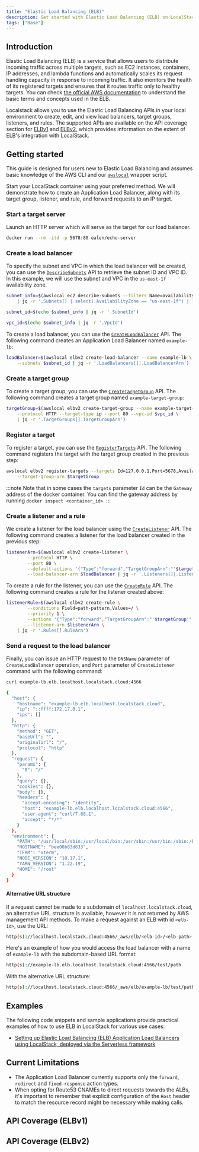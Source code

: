 ```yaml
---
title: "Elastic Load Balancing (ELB)"
description: Get started with Elastic Load Balancing (ELB) on LocalStack
tags: ["Base"]
---
```



## Introduction

Elastic Load Balancing (ELB) is a service that allows users to distribute incoming traffic across multiple targets, such as EC2 instances, containers, IP addresses, and lambda functions and automatically scales its request handling capacity in response to incoming traffic.
It also monitors the health of its registered targets and ensures that it routes traffic only to healthy targets.
You can check [the official AWS documentation](https://docs.aws.amazon.com/elasticloadbalancing/latest/userguide/what-is-load-balancing.html) to understand the basic terms and concepts used in the ELB.

Localstack allows you to use the Elastic Load Balancing APIs in your local environment to create, edit, and view load balancers, target groups, listeners, and rules.
The supported APIs are available on the API coverage section for [ELBv1](#api-coverage-elbv1) and [ELBv2](#api-coverage-elbv2), which provides information on the extent of ELB's integration with LocalStack.

## Getting started

This guide is designed for users new to Elastic Load Balancing and assumes basic knowledge of the AWS CLI and our [`awslocal`](https://github.com/localstack/awscli-local) wrapper script.

Start your LocalStack container using your preferred method.
We will demonstrate how to create an Application Load Balancer, along with its target group, listener, and rule, and forward requests to an IP target.

### Start a target server

Launch an HTTP server which will serve as the target for our load balancer.

```bash
docker run --rm -itd -p 5678:80 ealen/echo-server
```

### Create a load balancer

To specify the subnet and VPC in which the load balancer will be created, you can use the [`DescribeSubnets`](https://docs.aws.amazon.com/elasticloadbalancing/latest/APIReference/API_DescribeSubnets.html) API to retrieve the subnet ID and VPC ID.
In this example, we will use the subnet and VPC in the `us-east-1f` availability zone.

```bash
subnet_info=$(awslocal ec2 describe-subnets --filters Name=availability-zone,Values=us-east-1f \
    | jq -r '.Subnets[] | select(.AvailabilityZone == "us-east-1f") | {SubnetId: .SubnetId, VpcId: .VpcId}')

subnet_id=$(echo $subnet_info | jq -r '.SubnetId')

vpc_id=$(echo $subnet_info | jq -r '.VpcId')
```

To create a load balancer, you can use the [`CreateLoadBalancer`](https://docs.aws.amazon.com/elasticloadbalancing/latest/APIReference/API_CreateLoadBalancer.html) API.
The following command creates an Application Load Balancer named `example-lb`:

```bash
loadBalancer=$(awslocal elbv2 create-load-balancer --name example-lb \
    --subnets $subnet_id | jq -r '.LoadBalancers[]|.LoadBalancerArn')
```

### Create a target group

To create a target group, you can use the [`CreateTargetGroup`](https://docs.aws.amazon.com/elasticloadbalancing/latest/APIReference/API_CreateTargetGroup.html) API.
The following command creates a target group named `example-target-group`:

```bash
targetGroup=$(awslocal elbv2 create-target-group --name example-target-group \
    --protocol HTTP --target-type ip --port 80 --vpc-id $vpc_id \
    | jq -r '.TargetGroups[].TargetGroupArn')
```

### Register a target

To register a target, you can use the [`RegisterTargets`](https://docs.aws.amazon.com/elasticloadbalancing/latest/APIReference/API_RegisterTargets.html) API.
The following command registers the target with the target group created in the previous step:

```bash
awslocal elbv2 register-targets --targets Id=127.0.0.1,Port=5678,AvailabilityZone=all \
    --target-group-arn $targetGroup
```

:::note
Note that in some cases the `targets` parameter `Id` can be the `Gateway` address of the docker container.
You can find the gateway address by running `docker inspect <container_id>`.
:::

### Create a listener and a rule

We create a listener for the load balancer using the [`CreateListener`](https://docs.aws.amazon.com/elasticloadbalancing/latest/APIReference/API_CreateListener.html) API.
The following command creates a listener for the load balancer created in the previous step:

```bash
listenerArn=$(awslocal elbv2 create-listener \
        --protocol HTTP \
        --port 80 \
        --default-actions '{"Type":"forward","TargetGroupArn":"'$targetGroup'","ForwardConfig":{"TargetGroups":[{"TargetGroupArn":"'$targetGroup'","Weight":11}]}}' \
        --load-balancer-arn $loadBalancer | jq -r '.Listeners[]|.ListenerArn')
```

To create a rule for the listener, you can use the [`CreateRule`](https://docs.aws.amazon.com/elasticloadbalancing/latest/APIReference/API_CreateRule.html) API.
The following command creates a rule for the listener created above:

```bash
listenerRule=$(awslocal elbv2 create-rule \
        --conditions Field=path-pattern,Values=/ \
        --priority 1 \
        --actions '{"Type":"forward","TargetGroupArn":"'$targetGroup'","ForwardConfig":{"TargetGroups":[{"TargetGroupArn":"'$targetGroup'","Weight":11}]}}' \
        --listener-arn $listenerArn \
    | jq -r '.Rules[].RuleArn')
```

### Send a request to the load balancer

Finally, you can issue an HTTP request to the `DNSName` parameter of `CreateLoadBalancer` operation, and `Port` parameter of `CreateListener` command with the following command:

```bash
curl example-lb.elb.localhost.localstack.cloud:4566
```

```bash title="Output"
{
  "host": {
    "hostname": "example-lb.elb.localhost.localstack.cloud",
    "ip": "::ffff:172.17.0.1",
    "ips": []
  },
  "http": {
    "method": "GET",
    "baseUrl": "",
    "originalUrl": "/",
    "protocol": "http"
  },
  "request": {
    "params": {
      "0": "/"
    },
    "query": {},
    "cookies": {},
    "body": {},
    "headers": {
      "accept-encoding": "identity",
      "host": "example-lb.elb.localhost.localstack.cloud:4566",
      "user-agent": "curl/7.88.1",
      "accept": "*/*"
    }
  },
  "environment": {
    "PATH": "/usr/local/sbin:/usr/local/bin:/usr/sbin:/usr/bin:/sbin:/bin",
    "HOSTNAME": "bee08b83d633",
    "TERM": "xterm",
    "NODE_VERSION": "18.17.1",
    "YARN_VERSION": "1.22.19",
    "HOME": "/root"
  }
}
```

#### Alternative URL structure

If a request cannot be made to a subdomain of `localhost.localstack.cloud`, an alternative URL structure is available, however it is not returned by AWS management API methods.
To make a request against an ELB with id `<elb-id>`, use the URL:

```bash
http(s)://localhost.localstack.cloud:4566/_aws/elb/<elb-id>/<elb-path>
```

Here's an example of how you would access the load balancer with a name of `example-lb` with the subdomain-based URL format:

```bash
http(s)://example-lb.elb.localhost.localstack.cloud:4566/test/path
```

With the alternative URL structure:

```bash
http(s)://localhost.localstack.cloud:4566/_aws/elb/example-lb/test/path
```

## Examples

The following code snippets and sample applications provide practical examples of how to use ELB in LocalStack for various use cases:

- [Setting up Elastic Load Balancing (ELB) Application Load Balancers using LocalStack, deployed via the Serverless framework]()

## Current Limitations

- The Application Load Balancer currently supports only the `forward`, `redirect` and `fixed-response` action types.
- When opting for Route53 CNAMEs to direct requests towards the ALBs, it's important to remember that explicit configuration of the `Host` header to match the resource record might be necessary while making calls.

## API Coverage (ELBv1)

<FeatureCoverage service="elb" client:load />

## API Coverage (ELBv2)

<FeatureCoverage service="elbv2" client:load />
